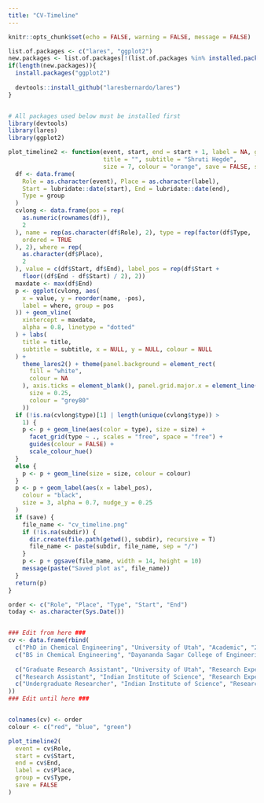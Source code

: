 ```yaml
---
title: "CV-Timeline"
---
```



```r
knitr::opts_chunk$set(echo = FALSE, warning = FALSE, message = FALSE)

list.of.packages <- c("lares", "ggplot2")
new.packages <- list.of.packages[!(list.of.packages %in% installed.packages()[,"Package"])]
if(length(new.packages)){ 
  install.packages("ggplot2")
  
  devtools::install_github("laresbernardo/lares")
}


# All packages used below must be installed first
library(devtools)
library(lares)
library(ggplot2)
```

```r


plot_timeline2 <- function(event, start, end = start + 1, label = NA, group = NA,
                           title = "", subtitle = "Shruti Hegde",
                           size = 7, colour = "orange", save = FALSE, subdir = NA) {
  df <- data.frame(
    Role = as.character(event), Place = as.character(label),
    Start = lubridate::date(start), End = lubridate::date(end),
    Type = group
  )
  cvlong <- data.frame(pos = rep(
    as.numeric(rownames(df)),
    2
  ), name = rep(as.character(df$Role), 2), type = rep(factor(df$Type,
    ordered = TRUE
  ), 2), where = rep(
    as.character(df$Place),
    2
  ), value = c(df$Start, df$End), label_pos = rep(df$Start +
    floor((df$End - df$Start) / 2), 2))
  maxdate <- max(df$End)
  p <- ggplot(cvlong, aes(
    x = value, y = reorder(name, -pos),
    label = where, group = pos
  )) + geom_vline(
    xintercept = maxdate,
    alpha = 0.8, linetype = "dotted"
  ) + labs(
    title = title,
    subtitle = subtitle, x = NULL, y = NULL, colour = NULL
  ) +
    theme_lares2() + theme(panel.background = element_rect(
      fill = "white",
      colour = NA
    ), axis.ticks = element_blank(), panel.grid.major.x = element_line(
      size = 0.25,
      colour = "grey80"
    ))
  if (!is.na(cvlong$type)[1] | length(unique(cvlong$type)) >
    1) {
    p <- p + geom_line(aes(color = type), size = size) +
      facet_grid(type ~ ., scales = "free", space = "free") +
      guides(colour = FALSE) +
      scale_colour_hue()
  }
  else {
    p <- p + geom_line(size = size, colour = colour)
  }
  p <- p + geom_label(aes(x = label_pos),
    colour = "black",
    size = 3, alpha = 0.7, nudge_y = 0.25
  )
  if (save) {
    file_name <- "cv_timeline.png"
    if (!is.na(subdir)) {
      dir.create(file.path(getwd(), subdir), recursive = T)
      file_name <- paste(subdir, file_name, sep = "/")
    }
    p <- p + ggsave(file_name, width = 14, height = 10)
    message(paste("Saved plot as", file_name))
  }
  return(p)
}

order <- c("Role", "Place", "Type", "Start", "End")
today <- as.character(Sys.Date())


### Edit from here ###
cv <- data.frame(rbind(
  c("PhD in Chemical Engineering", "University of Utah", "Academic", "2016-01-01", "2020-05-01"),
  c("BS in Chemical Engineering", "Dayananda Sagar College of Engineering", "Academic", "2013-06-01", "2009-06-01"),
  
  c("Graduate Research Assistant", "University of Utah", "Research Experience", "2016-08-01", today),
  c("Research Assistant", "Indian Institute of Science", "Research Experience", "2013-09-01", "2015-06-01"),
  c("Undergraduate Researcher", "Indian Institute of Science", "Research Experience", "2013-02-01", "2013-06-01")
))
### Edit until here ###


colnames(cv) <- order
colour <- c("red", "blue", "green")

plot_timeline2(
  event = cv$Role,
  start = cv$Start,
  end = cv$End,
  label = cv$Place,
  group = cv$Type,
  save = FALSE 
)
```


